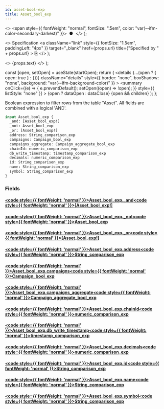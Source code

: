 ```yaml
---
id: asset-bool-exp
title: Asset_bool_exp
---
```


<head>
  <meta content="noindex" name="robots" />
  <meta charset="utf-8" />
</head>

  <>
    <span style={{ fontWeight: "normal", fontSize: ".5em", color: "var(--ifm-color-secondary-darkest)" }}>
      &nbsp;●&nbsp;
    </span>
  </>
);

  <>
    Specification
    <a
      className="link"
      style={{ fontSize: "1.5em", paddingLeft: "4px" }}
      target="_blank"
      href={props.url}
      title={"Specified by " + props.url}
    >
      ⎘
    </a>
  </>
);

  <>
    <span className={props.class}>{props.text}</span>
  </>
);


  const [open, setOpen] = useState(startOpen);
  return (
    <details
      {...(open ? { open: true } : {})}
      className="details"
      style={{ border: "none", boxShadow: "none", background: "var(--ifm-background-color)" }}
    >
      <summary
        onClick={(e) => {
          e.preventDefault();
          setOpen((open) => !open);
        }}
        style={{ listStyle: "none" }}
      >
        {open ? dataOpen : dataClose}
      </summary>
      {open && children}
    </details>
  );
};

Boolean expression to filter rows from the table "Asset". All fields are combined with a logical 'AND'.

```graphql
input Asset_bool_exp {
  _and: [Asset_bool_exp!]
  _not: Asset_bool_exp
  _or: [Asset_bool_exp!]
  address: String_comparison_exp
  campaigns: Campaign_bool_exp
  campaigns_aggregate: Campaign_aggregate_bool_exp
  chainId: numeric_comparison_exp
  db_write_timestamp: timestamp_comparison_exp
  decimals: numeric_comparison_exp
  id: String_comparison_exp
  name: String_comparison_exp
  symbol: String_comparison_exp
}
```

### Fields

#### [<code style={{ fontWeight: 'normal' }}>Asset_bool_exp.<b>\_and</b></code>](#)<Bullet />[<code style={{ fontWeight: 'normal' }}><b>[Asset_bool_exp!]</b></code>](/docs/api/airdrops/graphql/envio/inputs/asset-bool-exp.mdx) <Badge class="badge badge--secondary " text="list"/> <Badge class="badge badge--secondary " text="input"/>

#### [<code style={{ fontWeight: 'normal' }}>Asset_bool_exp.<b>\_not</b></code>](#)<Bullet />[<code style={{ fontWeight: 'normal' }}><b>Asset_bool_exp</b></code>](/docs/api/airdrops/graphql/envio/inputs/asset-bool-exp.mdx) <Badge class="badge badge--secondary " text="input"/>

#### [<code style={{ fontWeight: 'normal' }}>Asset_bool_exp.<b>\_or</b></code>](#)<Bullet />[<code style={{ fontWeight: 'normal' }}><b>[Asset_bool_exp!]</b></code>](/docs/api/airdrops/graphql/envio/inputs/asset-bool-exp.mdx) <Badge class="badge badge--secondary " text="list"/> <Badge class="badge badge--secondary " text="input"/>

#### [<code style={{ fontWeight: 'normal' }}>Asset_bool_exp.<b>address</b></code>](#)<Bullet />[<code style={{ fontWeight: 'normal' }}><b>String_comparison_exp</b></code>](/docs/api/airdrops/graphql/envio/inputs/string-comparison-exp.mdx) <Badge class="badge badge--secondary " text="input"/>

#### [<code style={{ fontWeight: 'normal' }}>Asset_bool_exp.<b>campaigns</b></code>](#)<Bullet />[<code style={{ fontWeight: 'normal' }}><b>Campaign_bool_exp</b></code>](/docs/api/airdrops/graphql/envio/inputs/campaign-bool-exp.mdx) <Badge class="badge badge--secondary " text="input"/>

#### [<code style={{ fontWeight: 'normal' }}>Asset_bool_exp.<b>campaigns_aggregate</b></code>](#)<Bullet />[<code style={{ fontWeight: 'normal' }}><b>Campaign_aggregate_bool_exp</b></code>](/docs/api/airdrops/graphql/envio/inputs/campaign-aggregate-bool-exp.mdx) <Badge class="badge badge--secondary " text="input"/>

#### [<code style={{ fontWeight: 'normal' }}>Asset_bool_exp.<b>chainId</b></code>](#)<Bullet />[<code style={{ fontWeight: 'normal' }}><b>numeric_comparison_exp</b></code>](/docs/api/airdrops/graphql/envio/inputs/numeric-comparison-exp.mdx) <Badge class="badge badge--secondary " text="input"/>

#### [<code style={{ fontWeight: 'normal' }}>Asset_bool_exp.<b>db_write_timestamp</b></code>](#)<Bullet />[<code style={{ fontWeight: 'normal' }}><b>timestamp_comparison_exp</b></code>](/docs/api/airdrops/graphql/envio/inputs/timestamp-comparison-exp.mdx) <Badge class="badge badge--secondary " text="input"/>

#### [<code style={{ fontWeight: 'normal' }}>Asset_bool_exp.<b>decimals</b></code>](#)<Bullet />[<code style={{ fontWeight: 'normal' }}><b>numeric_comparison_exp</b></code>](/docs/api/airdrops/graphql/envio/inputs/numeric-comparison-exp.mdx) <Badge class="badge badge--secondary " text="input"/>

#### [<code style={{ fontWeight: 'normal' }}>Asset_bool_exp.<b>id</b></code>](#)<Bullet />[<code style={{ fontWeight: 'normal' }}><b>String_comparison_exp</b></code>](/docs/api/airdrops/graphql/envio/inputs/string-comparison-exp.mdx) <Badge class="badge badge--secondary " text="input"/>

#### [<code style={{ fontWeight: 'normal' }}>Asset_bool_exp.<b>name</b></code>](#)<Bullet />[<code style={{ fontWeight: 'normal' }}><b>String_comparison_exp</b></code>](/docs/api/airdrops/graphql/envio/inputs/string-comparison-exp.mdx) <Badge class="badge badge--secondary " text="input"/>

#### [<code style={{ fontWeight: 'normal' }}>Asset_bool_exp.<b>symbol</b></code>](#)<Bullet />[<code style={{ fontWeight: 'normal' }}><b>String_comparison_exp</b></code>](/docs/api/airdrops/graphql/envio/inputs/string-comparison-exp.mdx) <Badge class="badge badge--secondary " text="input"/>
